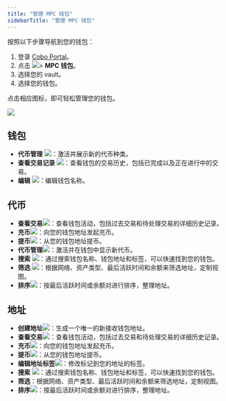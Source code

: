 ```yaml
---
title: "管理 MPC 钱包"
sidebarTitle: "管理 MPC 钱包"
---
```


按照以下步骤导航到您的钱包：

1. 登录 [Cobo Portal](https://portal.cobo.com/login)。
2. 点击 <img src="/cn/images/mpc-wallet/wallets-icon.svg" className="icon"></img>> **MPC 钱包**。
3. 选择您的 vault。
4. 选择您的钱包。

点击相应图标，即可轻松管理您的钱包。

<img src="/cn/images/mpc-wallet/manage-wallet-token.png" className="screenshot_full_screen"/>

## 钱包

- **代币管理** <img src="/en/images/mpc-wallet/token-management.svg" className="icon"></img>：激活并展示新的代币种类。
- **查看交易记录** <img src="/en/images/mpc-wallet/icon_view transactions.svg" className="icon"></img>：查看钱包的交易历史，包括已完成以及正在进行中的交易。
- **编辑** <img src="/en/images/mpc-wallet/icon_edit.svg" className="icon"></img>：编辑钱包名称。

## 代币
- **查看交易**<img src="/cn/images/mpc-wallet/icon_view transactions.svg" className="icon"></img>：查看钱包活动，包括过去交易和待处理交易的详细历史记录。
- **充币**<img src="/cn/images/mpc-wallet/icon_deposit.svg" className="icon"></img>：向您的钱包地址发起充币。
- **提币**<img src="/cn/images/mpc-wallet/icon_withdraw.svg" className="icon"></img>：从您的钱包地址提币。
- **代币管理**<img src="/cn/images/mpc-wallet/token-management.svg" className="icon"></img>：激活并在钱包中显示新代币。
- **搜索** <img src="/cn/images/mpc-wallet/icon_search.svg" className="icon"></img>：通过搜索钱包名称、钱包地址和标签，可以快速找到您的钱包。
- **筛选** <img src="/cn/images/mpc-wallet/icon_filter.svg" className="icon"></img>：根据网络、资产类型、最后活跃时间和余额来筛选地址，定制视图。
- **排序**<img src="/cn/images/mpc-wallet/icon_sort.svg" className="icon"></img>：按最后活跃时间或余额对进行排序，整理地址。

## 地址

- **创建地址**<img src="/cn/images/mpc-wallet/add-address.svg" className="icon"></img>：生成一个唯一的新接收钱包地址。
- **查看交易**<img src="/cn/images/mpc-wallet/icon_view transactions.svg" className="icon"></img>：查看钱包活动，包括过去交易和待处理交易的详细历史记录。
- **充币**<img src="/cn/images/mpc-wallet/icon_deposit.svg" className="icon"></img>：向您的钱包地址发起充币。
- **提币**<img src="/cn/images/mpc-wallet/icon_withdraw.svg" className="icon"></img>：从您的钱包地址提币。
- **编辑地址标签**<img src="/cn/images/mpc-wallet/icon_edit.svg" className="icon"></img>：修改标记到您的地址的标签。
- **搜索** <img src="/cn/images/mpc-wallet/icon_search.svg" className="icon"></img>：通过搜索钱包名称、钱包地址和标签，可以快速找到您的钱包。
- **筛选**：根据网络、资产类型、最后活跃时间和余额来筛选地址，定制视图。
- **排序**<img src="/cn/images/mpc-wallet/icon_sort.svg" className="icon"></img>：按最后活跃时间或余额对进行排序，整理地址。
